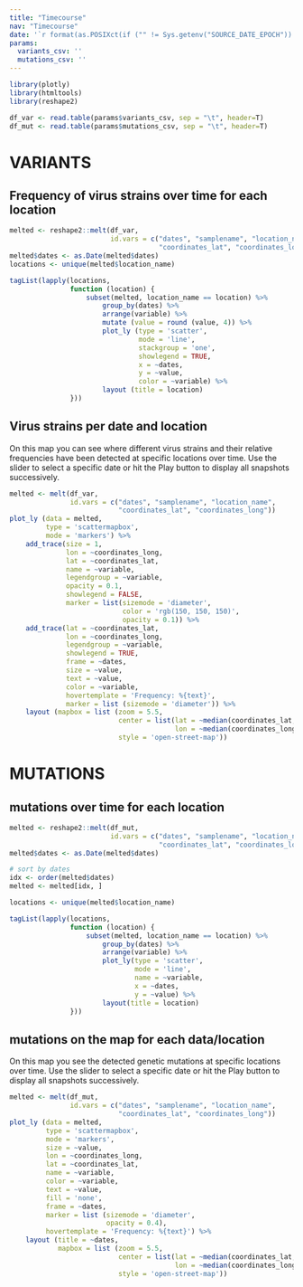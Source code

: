 ```yaml
---
title: "Timecourse"
nav: "Timecourse"
date: '`r format(as.POSIXct(if ("" != Sys.getenv("SOURCE_DATE_EPOCH")) { as.numeric(Sys.getenv("SOURCE_DATE_EPOCH")) } else { Sys.time() }, origin="1970-01-01"), "%Y-%m-%d %H:%M:%S")`'
params:
  variants_csv: ''
  mutations_csv: ''
---
```


```r
library(plotly)
library(htmltools)
library(reshape2)

df_var <- read.table(params$variants_csv, sep = "\t", header=T)
df_mut <- read.table(params$mutations_csv, sep = "\t", header=T)
```

# VARIANTS

## Frequency of virus strains over time for each location
```r

melted <- reshape2::melt(df_var,
                         id.vars = c("dates", "samplename", "location_name",
                                     "coordinates_lat", "coordinates_long"))
melted$dates <- as.Date(melted$dates)
locations <- unique(melted$location_name)

tagList(lapply(locations,
               function (location) {
                   subset(melted, location_name == location) %>%
                       group_by(dates) %>%
                       arrange(variable) %>%
                       mutate (value = round (value, 4)) %>%
                       plot_ly (type = 'scatter',
                                mode = 'line',
                                stackgroup = 'one',
                                showlegend = TRUE,
                                x = ~dates,
                                y = ~value,
                                color = ~variable) %>%
                       layout (title = location)
               }))
```


## Virus strains per date and location

On this map you can see where different virus strains and their
relative frequencies have been detected at specific locations over
time.  Use the slider to select a specific date or hit the Play button
to display all snapshots successively.

```r

melted <- melt(df_var,
               id.vars = c("dates", "samplename", "location_name",
                           "coordinates_lat", "coordinates_long"))
plot_ly (data = melted,
         type = 'scattermapbox',
         mode = 'markers') %>%
    add_trace(size = 1,
              lon = ~coordinates_long,
              lat = ~coordinates_lat,
              name = ~variable,
              legendgroup = ~variable,
              opacity = 0.1,
              showlegend = FALSE,
              marker = list(sizemode = 'diameter',
                            color = 'rgb(150, 150, 150)',
                            opacity = 0.1)) %>%
    add_trace(lat = ~coordinates_lat,
              lon = ~coordinates_long,
              legendgroup = ~variable,
              showlegend = TRUE,
              frame = ~dates,
              size = ~value,
              text = ~value,
              color = ~variable,
              hovertemplate = 'Frequency: %{text}',
              marker = list (sizemode = 'diameter')) %>%
    layout (mapbox = list (zoom = 5.5,
                           center = list(lat = ~median(coordinates_lat, na.rm=TRUE),
                                         lon = ~median(coordinates_long, na.rm=TRUE)),
                           style = 'open-street-map'))
```


# MUTATIONS

## mutations  over time for each location 
```r
melted <- reshape2::melt(df_mut,
                         id.vars = c("dates", "samplename", "location_name",
                                     "coordinates_lat", "coordinates_long"))
melted$dates <- as.Date(melted$dates)

# sort by dates
idx <- order(melted$dates)
melted <- melted[idx, ]

locations <- unique(melted$location_name)

tagList(lapply(locations,
               function (location) {
                   subset(melted, location_name == location) %>%
                       group_by(dates) %>%
                       arrange(variable) %>%
                       plot_ly(type = 'scatter',
                               mode = 'line',
                               name = ~variable,
                               x = ~dates,
                               y = ~value) %>%
                       layout(title = location)
               }))
```

## mutations on the map for each data/location

On this map you see the detected genetic mutations at specific
locations over time.  Use the slider to select a specific date or hit
the Play button to display all snapshots successively.

```r
melted <- melt(df_mut,
               id.vars = c("dates", "samplename", "location_name",
                           "coordinates_lat", "coordinates_long"))
plot_ly (data = melted,
         type = 'scattermapbox',
         mode = 'markers',
         size = ~value,
         lon = ~coordinates_long,
         lat = ~coordinates_lat,
         name = ~variable,
         color = ~variable,
         text = ~value,
         fill = 'none',
         frame = ~dates,
         marker = list (sizemode = 'diameter',
                        opacity = 0.4),
         hovertemplate = 'Frequency: %{text}') %>%
    layout (title = ~dates,
            mapbox = list (zoom = 5.5,
                           center = list(lat = ~median(coordinates_lat, na.rm=TRUE),
                                         lon = ~median(coordinates_long, na.rm=TRUE)),
                           style = 'open-street-map'))
```
